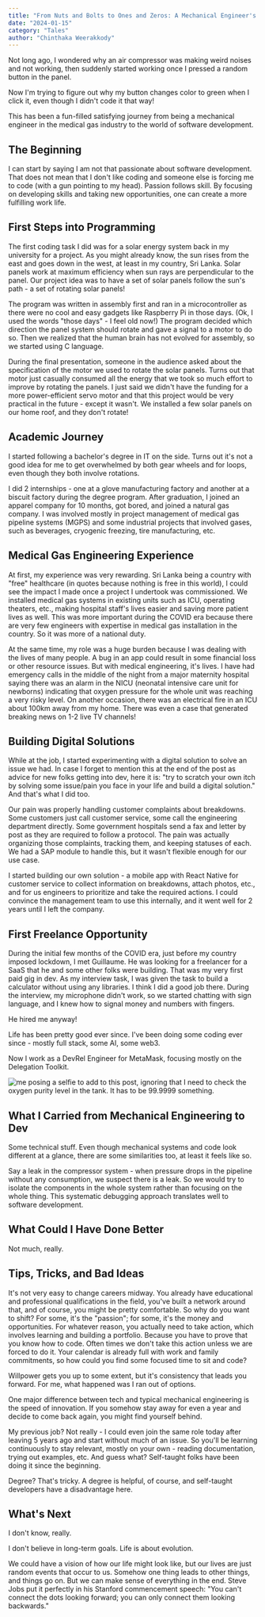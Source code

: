 ```yaml
---
title: "From Nuts and Bolts to Ones and Zeros: A Mechanical Engineer's Journey to build software"
date: "2024-01-15"
category: "Tales"
author: "Chinthaka Weerakkody"
---
```


Not long ago, I wondered why an air compressor was making weird noises and not working, then suddenly started working once I pressed a random button in the panel.

Now I'm trying to figure out why my button changes color to green when I click it, even though I didn't code it that way!

This has been a fun-filled satisfying journey from being a mechanical engineer in the medical gas industry to the world of software development.

## The Beginning

I can start by saying I am not that passionate about software development. That does not mean that I don't like coding and someone else is forcing me to code (with a gun pointing to my head). Passion follows skill. By focusing on developing skills and taking new opportunities, one can create a more fulfilling work life.

## First Steps into Programming

The first coding task I did was for a solar energy system back in my university for a project. As you might already know, the sun rises from the east and goes down in the west, at least in my country, Sri Lanka. Solar panels work at maximum efficiency when sun rays are perpendicular to the panel. Our project idea was to have a set of solar panels follow the sun's path - a set of rotating solar panels!

The program was written in assembly first and ran in a microcontroller as there were no cool and easy gadgets like Raspberry Pi in those days. (Ok, I used the words "those days" - I feel old now!) The program decided which direction the panel system should rotate and gave a signal to a motor to do so. Then we realized that the human brain has not evolved for assembly, so we started using C language.

During the final presentation, someone in the audience asked about the specification of the motor we used to rotate the solar panels. Turns out that motor just casually consumed all the energy that we took so much effort to improve by rotating the panels. I just said we didn't have the funding for a more power-efficient servo motor and that this project would be very practical in the future - except it wasn't. We installed a few solar panels on our home roof, and they don't rotate!

## Academic Journey

I started following a bachelor's degree in IT on the side. Turns out it's not a good idea for me to get overwhelmed by both gear wheels and for loops, even though they both involve rotations.

I did 2 internships - one at a glove manufacturing factory and another at a biscuit factory during the degree program. After graduation, I joined an apparel company for 10 months, got bored, and joined a natural gas company. I was involved mostly in project management of medical gas pipeline systems (MGPS) and some industrial projects that involved gases, such as beverages, cryogenic freezing, tire manufacturing, etc.

## Medical Gas Engineering Experience

At first, my experience was very rewarding. Sri Lanka being a country with "free" healthcare (in quotes because nothing is free in this world), I could see the impact I made once a project I undertook was commissioned. We installed medical gas systems in existing units such as ICU, operating theaters, etc., making hospital staff's lives easier and saving more patient lives as well. This was more important during the COVID era because there are very few engineers with expertise in medical gas installation in the country. So it was more of a national duty.

At the same time, my role was a huge burden because I was dealing with the lives of many people. A bug in an app could result in some financial loss or other resource issues. But with medical engineering, it's lives. I have had emergency calls in the middle of the night from a major maternity hospital saying there was an alarm in the NICU (neonatal intensive care unit for newborns) indicating that oxygen pressure for the whole unit was reaching a very risky level. On another occasion, there was an electrical fire in an ICU about 100km away from my home. There was even a case that generated breaking news on 1-2 live TV channels!

## Building Digital Solutions

While at the job, I started experimenting with a digital solution to solve an issue we had. In case I forget to mention this at the end of the post as advice for new folks getting into dev, here it is: "try to scratch your own itch by solving some issue/pain you face in your life and build a digital solution." And that's what I did too.

Our pain was properly handling customer complaints about breakdowns. Some customers just call customer service, some call the engineering department directly. Some government hospitals send a fax and letter by post as they are required to follow a protocol. The pain was actually organizing those complaints, tracking them, and keeping statuses of each. We had a SAP module to handle this, but it wasn't flexible enough for our use case.

I started building our own solution - a mobile app with React Native for customer service to collect information on breakdowns, attach photos, etc., and for us engineers to prioritize and take the required actions. I could convince the management team to use this internally, and it went well for 2 years until I left the company.

## First Freelance Opportunity

During the initial few months of the COVID era, just before my country imposed lockdown, I met Guillaume. He was looking for a freelancer for a SaaS that he and some other folks were building. That was my very first paid gig in dev. As my interview task, I was given the task to build a calculator without using any libraries. I think I did a good job there. During the interview, my microphone didn't work, so we started chatting with sign language, and I knew how to signal money and numbers with fingers.

He hired me anyway!

Life has been pretty good ever since. I've been doing some coding ever since - mostly full stack, some AI, some web3.

Now I work as a DevRel Engineer for MetaMask, focusing mostly on the Delegation Toolkit.

![me posing a selfie to add to this post, ignoring that I need to check the oxygen purity level in the tank. It has to be 99.9999 something.](/images/me-covid.jpg)

## What I Carried from Mechanical Engineering to Dev

Some technical stuff. Even though mechanical systems and code look different at a glance, there are some similarities too, at least it feels like so.

Say a leak in the compressor system - when pressure drops in the pipeline without any consumption, we suspect there is a leak. So we would try to isolate the components in the whole system rather than focusing on the whole thing. This systematic debugging approach translates well to software development.

## What Could I Have Done Better

Not much, really.

## Tips, Tricks, and Bad Ideas

It's not very easy to change careers midway. You already have educational and professional qualifications in the field, you've built a network around that, and of course, you might be pretty comfortable. So why do you want to shift? For some, it's the "passion"; for some, it's the money and opportunities. For whatever reason, you actually need to take action, which involves learning and building a portfolio. Because you have to prove that you know how to code. Often times we don't take this action unless we are forced to do it. Your calendar is already full with work and family commitments, so how could you find some focused time to sit and code?

Willpower gets you up to some extent, but it's consistency that leads you forward. For me, what happened was I ran out of options.

One major difference between tech and typical mechanical engineering is the speed of innovation. If you somehow stay away for even a year and decide to come back again, you might find yourself behind.

My previous job? Not really - I could even join the same role today after leaving 5 years ago and start without much of an issue. So you'll be learning continuously to stay relevant, mostly on your own - reading documentation, trying out examples, etc. And guess what? Self-taught folks have been doing it since the beginning.

Degree? That's tricky. A degree is helpful, of course, and self-taught developers have a disadvantage here.

## What's Next

I don't know, really.

I don't believe in long-term goals. Life is about evolution.

We could have a vision of how our life might look like, but our lives are just random events that occur to us. Somehow one thing leads to other things, and things go on. But we can make sense of everything in the end. Steve Jobs put it perfectly in his Stanford commencement speech: "You can't connect the dots looking forward; you can only connect them looking backwards."
